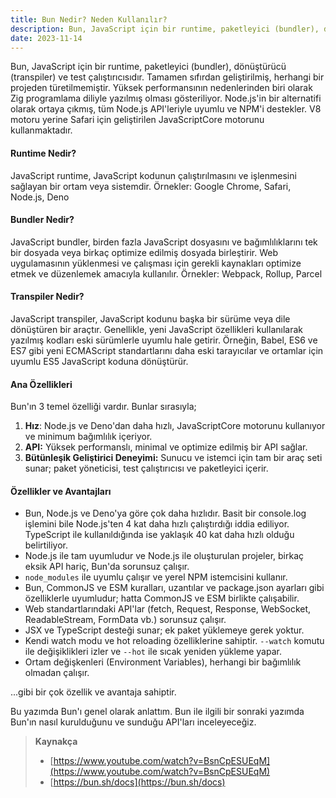 ```yaml
---
title: Bun Nedir? Neden Kullanılır?
description: Bun, JavaScript için bir runtime, paketleyici (bundler), dönüştürücü (transpiler) ve test çalıştırıcısıdır.
date: 2023-11-14
---
```


Bun, JavaScript için bir runtime, paketleyici (bundler), dönüştürücü (transpiler) ve test çalıştırıcısıdır. Tamamen sıfırdan geliştirilmiş, herhangi bir projeden türetilmemiştir. Yüksek performansının nedenlerinden biri olarak Zig programlama diliyle yazılmış olması gösteriliyor. Node.js'in bir alternatifi olarak ortaya çıkmış, tüm Node.js API'leriyle uyumlu ve NPM'i destekler. V8 motoru yerine Safari için geliştirilen JavaScriptCore motorunu kullanmaktadır.

#### Runtime Nedir?
JavaScript runtime, JavaScript kodunun çalıştırılmasını ve işlenmesini sağlayan bir ortam veya sistemdir. Örnekler: Google Chrome, Safari, Node.js, Deno

#### Bundler Nedir?
JavaScript bundler, birden fazla JavaScript dosyasını ve bağımlılıklarını tek bir dosyada veya birkaç optimize edilmiş dosyada birleştirir. Web uygulamasının yüklenmesi ve çalışması için gerekli kaynakları optimize etmek ve düzenlemek amacıyla kullanılır. Örnekler: Webpack, Rollup, Parcel

#### Transpiler Nedir?
JavaScript transpiler, JavaScript kodunu başka bir sürüme veya dile dönüştüren bir araçtır. Genellikle, yeni JavaScript özellikleri kullanılarak yazılmış kodları eski sürümlerle uyumlu hale getirir. Örneğin, Babel, ES6 ve ES7 gibi yeni ECMAScript standartlarını daha eski tarayıcılar ve ortamlar için uyumlu ES5 JavaScript koduna dönüştürür.

#### Ana Özellikleri
Bun'ın 3 temel özelliği vardır. Bunlar sırasıyla;

1. **Hız**: Node.js ve Deno'dan daha hızlı, JavaScriptCore motorunu kullanıyor ve minimum bağımlılık içeriyor.
2. **API:** Yüksek performanslı, minimal ve optimize edilmiş bir API sağlar.
3. **Bütünleşik Geliştirici Deneyimi:** Sunucu ve istemci için tam bir araç seti sunar; paket yöneticisi, test çalıştırıcısı ve paketleyici içerir.

#### Özellikler ve Avantajları
* Bun, Node.js ve Deno'ya göre çok daha hızlıdır. Basit bir console.log işlemini bile Node.js'ten 4 kat daha hızlı çalıştırdığı iddia ediliyor. TypeScript ile kullanıldığında ise yaklaşık 40 kat daha hızlı olduğu belirtiliyor.
* Node.js ile tam uyumludur ve Node.js ile oluşturulan projeler, birkaç eksik API hariç, Bun'da sorunsuz çalışır.
* `node_modules` ile uyumlu çalışır ve yerel NPM istemcisini kullanır.
* Bun, CommonJS ve ESM kuralları, uzantılar ve package.json ayarları gibi özelliklerle uyumludur; hatta CommonJS ve ESM birlikte çalışabilir.
* Web standartlarındaki API'lar (fetch, Request, Response, WebSocket, ReadableStream, FormData vb.) sorunsuz çalışır.
* JSX ve TypeScript desteği sunar; ek paket yüklemeye gerek yoktur.
* Kendi watch modu ve hot reloading özelliklerine sahiptir. `--watch` komutu ile değişiklikleri izler ve `--hot` ile sıcak yeniden yükleme yapar.
* Ortam değişkenleri (Environment Variables), herhangi bir bağımlılık olmadan çalışır.

...gibi bir çok özellik ve avantaja sahiptir.

Bu yazımda Bun'ı genel olarak anlattım. Bun ile ilgili bir sonraki yazımda Bun'ın nasıl kurulduğunu ve sunduğu API'ları inceleyeceğiz.

> **Kaynakça**
> - [https://www.youtube.com/watch?v=BsnCpESUEqM](https://www.youtube.com/watch?v=BsnCpESUEqM)
> - [https://bun.sh/docs](https://bun.sh/docs)
